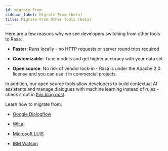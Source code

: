 ```yaml
---
id: migrate-from
sidebar_label: Migrate From (beta)
title: Migrate From Other Tools (beta)
---
```


Here are a few reasons why we see developers switching from other tools to Rasa:

* **Faster**: Runs locally - no HTTP requests or server round trips required

* **Customizable**: Tune models and get higher accuracy with your data set

* **Open source**: No risk of vendor lock-in - Rasa is under the Apache 2.0 license and you can 
use it in commercial projects

In addition, our open source tools allow developers to build contextual AI assistants and manage dialogues 
with machine learning instead of rules - check it out in <a className="reference external" href="http://blog.rasa.com/a-new-approach-to-conversational-software/" target="_blank">this blog post</a>.

Learn how to migrate from:

* [Google Dialogflow](./migrate-from/google-dialogflow-to-rasa.mdx)

* [Wit.ai](./migrate-from/facebook-wit-ai-to-rasa.mdx)

* [Microsoft LUIS](./migrate-from/microsoft-luis-to-rasa.mdx)

* [IBM Watson](./migrate-from/ibm-watson-to-rasa.mdx)